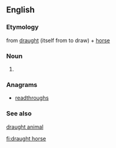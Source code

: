 ==English==

===Etymology===
from [[draught]] (itself from to draw) + [[horse]]

===Noun===
{{en-noun|head=[[draught]] [[horse]]}}

# {{alternative spelling of|draft horse}}

===Anagrams===
* [[readthroughs#English|readthroughs]]

===See also===
[[draught animal]]

[[fi:draught horse]]